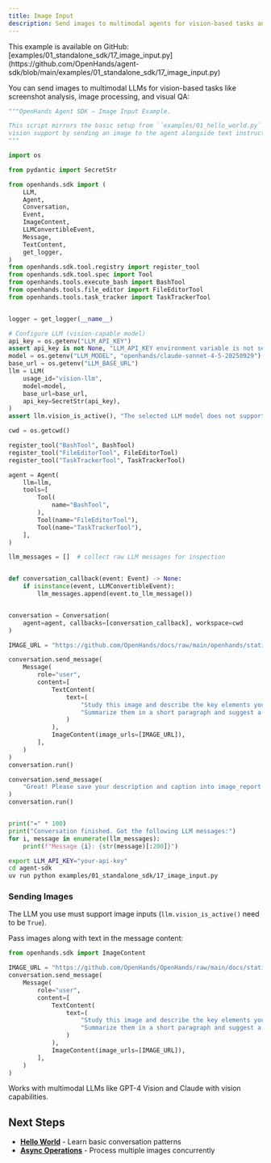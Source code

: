 ```yaml
---
title: Image Input
description: Send images to multimodal agents for vision-based tasks and analysis.
---
```


<Note>
This example is available on GitHub: [examples/01_standalone_sdk/17_image_input.py](https://github.com/OpenHands/agent-sdk/blob/main/examples/01_standalone_sdk/17_image_input.py)
</Note>

You can send images to multimodal LLMs for vision-based tasks like screenshot analysis, image processing, and visual QA:

```python icon="python" expandable examples/01_standalone_sdk/17_image_input.py
"""OpenHands Agent SDK — Image Input Example.

This script mirrors the basic setup from ``examples/01_hello_world.py`` but adds
vision support by sending an image to the agent alongside text instructions.
"""

import os

from pydantic import SecretStr

from openhands.sdk import (
    LLM,
    Agent,
    Conversation,
    Event,
    ImageContent,
    LLMConvertibleEvent,
    Message,
    TextContent,
    get_logger,
)
from openhands.sdk.tool.registry import register_tool
from openhands.sdk.tool.spec import Tool
from openhands.tools.execute_bash import BashTool
from openhands.tools.file_editor import FileEditorTool
from openhands.tools.task_tracker import TaskTrackerTool


logger = get_logger(__name__)

# Configure LLM (vision-capable model)
api_key = os.getenv("LLM_API_KEY")
assert api_key is not None, "LLM_API_KEY environment variable is not set."
model = os.getenv("LLM_MODEL", "openhands/claude-sonnet-4-5-20250929")
base_url = os.getenv("LLM_BASE_URL")
llm = LLM(
    usage_id="vision-llm",
    model=model,
    base_url=base_url,
    api_key=SecretStr(api_key),
)
assert llm.vision_is_active(), "The selected LLM model does not support vision input."

cwd = os.getcwd()

register_tool("BashTool", BashTool)
register_tool("FileEditorTool", FileEditorTool)
register_tool("TaskTrackerTool", TaskTrackerTool)

agent = Agent(
    llm=llm,
    tools=[
        Tool(
            name="BashTool",
        ),
        Tool(name="FileEditorTool"),
        Tool(name="TaskTrackerTool"),
    ],
)

llm_messages = []  # collect raw LLM messages for inspection


def conversation_callback(event: Event) -> None:
    if isinstance(event, LLMConvertibleEvent):
        llm_messages.append(event.to_llm_message())


conversation = Conversation(
    agent=agent, callbacks=[conversation_callback], workspace=cwd
)

IMAGE_URL = "https://github.com/OpenHands/docs/raw/main/openhands/static/img/logo.png"

conversation.send_message(
    Message(
        role="user",
        content=[
            TextContent(
                text=(
                    "Study this image and describe the key elements you see. "
                    "Summarize them in a short paragraph and suggest a catchy caption."
                )
            ),
            ImageContent(image_urls=[IMAGE_URL]),
        ],
    )
)
conversation.run()

conversation.send_message(
    "Great! Please save your description and caption into image_report.md."
)
conversation.run()


print("=" * 100)
print("Conversation finished. Got the following LLM messages:")
for i, message in enumerate(llm_messages):
    print(f"Message {i}: {str(message)[:200]}")
```

```bash Running the Example
export LLM_API_KEY="your-api-key"
cd agent-sdk
uv run python examples/01_standalone_sdk/17_image_input.py
```

### Sending Images

<Note>The LLM you use must support image inputs (`llm.vision_is_active()` need to be `True`).</Note>

Pass images along with text in the message content:

```python highlight={14}
from openhands.sdk import ImageContent

IMAGE_URL = "https://github.com/OpenHands/OpenHands/raw/main/docs/static/img/logo.png"
conversation.send_message(
    Message(
        role="user",
        content=[
            TextContent(
                text=(
                    "Study this image and describe the key elements you see. "
                    "Summarize them in a short paragraph and suggest a catchy caption."
                )
            ),
            ImageContent(image_urls=[IMAGE_URL]),
        ],
    )
)
```

Works with multimodal LLMs like GPT-4 Vision and Claude with vision capabilities.

## Next Steps

- **[Hello World](/sdk/guides/hello-world)** - Learn basic conversation patterns
- **[Async Operations](/sdk/guides/convo-async)** - Process multiple images concurrently
